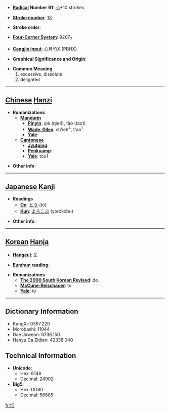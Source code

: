 * '''[[Wiktionary:Chinese radical index| Radical]] Number 61''': [[Wiktionary:Chinese radical index 心|心]]+10 strokes

* '''[[Wiktionary:Chinese total strokes index|Stroke number]]''': [[Wiktionary:Chinese total strokes index 13|13]]

* '''Stroke order''': 

* '''[[Wiktionary:Chinese four corner index|Four-Corner System]]''': 9207<sub>7</sub>

* '''[[Wiktionary:Chinese Cangjie index|Cangjie input]]''': 心月竹X (PBHX)

* '''Graphical Significance and Origin''': 

* '''Common Meaning'''
*#excessive, dissolute
*# delighted


----

== [[Chinese]] [[Hanzi]] ==

* '''Romanizations'''
** '''[[Mandarin]]'''
*** '''[[Pinyin]]''': qiè (qie4), tāo (tao1)
*** '''[[Wade-Giles]]''': ch'ieh<sup>4</sup>, t'ao<sup>1</sup>
*** '''[[Yale]]''': 
** '''[[Cantonese]]'''
*** '''[[Jyutping]]''':
*** '''[[Penkyamp]]''': 
*** '''[[Yale]]''': tou1

* '''Other info''': 

----

== [[Japanese]] [[Kanji]] ==

* '''Readings'''
** '''[[On]]''': [[とう]] (tō)
** '''[[Kun]]''': [[よろこぶ]] (yorokobu)

* '''Other info''':  

----

== [[Korean]] [[Hanja]] ==

* '''[[Hangeul]]''': 도

* '''[[Eumhun]] reading''': 

* '''Romanizations'''
** '''[[The 2000 South Korean Revised Romanization|The 2000 South Korean Revised]]''': do
** '''[[McCune-Reischauer]]''': to
** '''[[Yale]]''': to

----

== Dictionary Information ==

* KangXi: 0397.220
* Morobashi: 11044
* Dae Jaweon: 0736.150
* Hanyu Da Zidian: 42338.040

== Technical Information ==

* '''Unicode''':
** Hex: 6146
** Decimal: 24902
* '''Big5''':
** Hex: DD6D
** Decimal: 56685

[[fr:慆]]